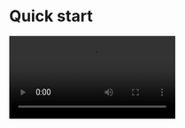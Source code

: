 # Quick start

<Video src="https://www.youtube.com/embed/RowFWxNfQhc"/>


## Integrate the SDK

### Add ZegoUIKitPrebuiltCall as dependencies

1. Add the `jitpack` configuration.
- If your Android Gradle Plugin is **7.1.0 or later**: enter your project's root directory, open the `settings.gradle` file to add the jitpack to `dependencyResolutionManagement` > `repositories` like this:

``` groovy
dependencyResolutionManagement {
   repositoriesMode.set(RepositoriesMode.FAIL_ON_PROJECT_REPOS)
   repositories {
      google()
      mavenCentral()
      maven { url 'https://storage.zego.im/maven' }   // <- Add this line.
      maven { url 'https://www.jitpack.io' } // <- Add this line.
   }
}
```

<Warning title="Warning">
If you can't find the above fields in `settings.gradle`, it's probably because your Android Gradle Plugin version is lower than v7.1.0. 

For more details, see [Android Gradle Plugin Release Note v7.1.0](https://developer.android.com/studio/releases/gradle-plugin#settings-gradle).
</Warning>

- If your Android Gradle Plugin is **earlier than 7.1.0**: enter your project's root directory, open the `build.gradle` file to add the jitpack to `allprojects`->`repositories` like this: 

```groovy
allprojects {
    repositories {
        google()
        mavenCentral()
        maven { url 'https://storage.zego.im/maven' }   // <- Add this line.
        maven { url "https://jitpack.io" }  // <- Add this line.
    }
}
```

2. Modify your app-level `build.gradle` file:
```groovy
dependencies {
    ...
    implementation 'com.github.ZEGOCLOUD:zego_uikit_prebuilt_call_android:+'    // add this line in your module-level build.gradle file's dependencies, usually named [app].
}
```  

### Using the ZegoUIKitPrebuiltCallFragment in your project

- Go to [ZEGOCLOUD Admin Console](https://console.zegocloud.com/), get the `appID` and `appSign` of your project.
- Specify the `userID` and `userName` for connecting the Call Kit service. 
- Create a `callID` that represents the call you want to make. 


<Note title="Note">

- `userID` and `callID` can only contain numbers, letters, and underlines (_). 
- Users that join the call with the same `callID` can talk to each other. 
</Note>

<CodeGroup>

```java Java
public class CallActivity extends AppCompatActivity {

    @Override
    protected void onCreate(Bundle savedInstanceState) {
        super.onCreate(savedInstanceState);
        setContentView(R.layout.activity_call);

        addCallFragment();
    }

    public void addCallFragment() {
        long appID = yourAppID;
        String appSign = yourAppSign;

        String callID = callID;
        String userID = userID;
        String userName = userName;

        // You can also use GroupVideo/GroupVoice/OneOnOneVoice to make more types of calls.
        ZegoUIKitPrebuiltCallConfig config = ZegoUIKitPrebuiltCallConfig.oneOnOneVideoCall();

        ZegoUIKitPrebuiltCallFragment fragment = ZegoUIKitPrebuiltCallFragment.newInstance(
            appID, appSign, callID, userID, userName,config);

        getSupportFragmentManager().beginTransaction()
            .replace(R.id.fragment_container, fragment)
            .commitNow();
    }
}
```

```kotlin Kotlin
class CallActivity : AppCompatActivity() {
    override fun onCreate(savedInstanceState: Bundle?) {
        super.onCreate(savedInstanceState)
        setContentView(R.layout.activity_call)
        addCallFragment()
    }

    private fun addCallFragment() {
        val appID: Long = yourAppID
        val appSign: String = yourAppSign
        val callID: String = callID
        val userID: String = userID
        val userName: String = userName

        // You can also use GroupVideo/GroupVoice/OneOnOneVoice to make more types of calls.
        val config = ZegoUIKitPrebuiltCallConfig.oneOnOneVideoCall()
        val fragment = ZegoUIKitPrebuiltCallFragment.newInstance(
            appID, appSign, callID, userID, userName, config
        )
        supportFragmentManager.beginTransaction()
            .replace(R.id.fragment_container, fragment)
            .commitNow()
    }
}
```
</CodeGroup>

Modify the auto-created `activity_call.xml` file:

```xml
<?xml version="1.0" encoding="utf-8"?>
<androidx.constraintlayout.widget.ConstraintLayout xmlns:android="http://schemas.android.com/apk/res/android"
  android:id="@+id/fragment_container"
  android:layout_width="match_parent"
  android:layout_height="match_parent">

</androidx.constraintlayout.widget.ConstraintLayout>
```

Now, you can make a new call by starting your `CallActivity`.


## Run & Test

Now you have finished all the steps!

You can simply click the **Run** on Android Studio to run and test your App on your device.


## Related guide

[Customize prebuilt UI](./04-Calling%20config/01-Overview.mdx)


## Resources

<CardGroup cols={2}>
    <Card title="Sample Code" href="https://github.com/ZEGOCLOUD/zego_uikit_prebuilt_call_example_android" target="_blank">
        Click here to get the complete sample code.
    </Card>
</CardGroup>

